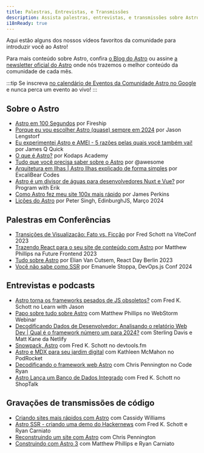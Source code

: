 ```yaml
---
title: Palestras, Entrevistas, e Transmissões
description: Assista palestras, entrevistas, e transmissões sobre Astro!
i18nReady: true
---
```




Aqui estão alguns dos nossos vídeos favoritos da comunidade para introduzir você ao Astro!

Para mais conteúdo sobre Astro, confira [o Blog do Astro](https://astro.build/blog/) ou assine [a newsletter oficial do Astro](https://astro.build/newsletter/signup) onde nós trazemos o melhor conteúdo da comunidade de cada mês.

:::tip
Se inscreva [no calendário de Eventos da Comunidade Astro no Google](https://calendar.google.com/calendar/embed?src=c_g6re3u5gkl0mug3ktn1dibqhfk%40group.calendar.google.com) e nunca perca um evento ao vivo!
:::

## Sobre o Astro

- [Astro em 100 Segundos](https://www.youtube.com/watch?v=dsTXcSeAZq8) por Fireship
- [Porque eu vou escolher Astro (quase) sempre em 2024](https://www.youtube.com/watch?v=kssIEqSJeMI) por Jason Lengstorf
- [Eu experimentei Astro e AMEI - 5 razões pelas quais você também vai!](https://www.youtube.com/watch?v=wND4lSml31A) por James Q Quick
- [O que é Astro?](https://www.youtube.com/watch?v=oQDErNNzdwU) por Kodaps Academy
- [Tudo que você precisa saber sobre o Astro](https://www.youtube.com/watch?v=rRxuVOutmFQ) por @awesome
- [Arquitetura em Ilhas | Astro Ilhas explicado de forma simples](https://www.youtube.com/watch?v=kwqlP6Pe0SI) por ExcaliBear Codes
- [Astro é um divisor de águas para desenvolvedores Nuxt e Vue?](https://www.youtube.com/watch?v=Sq7eKxPqfSo) por Program with Erik
- [Como Astro fez meu site 100x mais rápido](https://www.youtube.com/watch?v=cOxA3kMYtkM) por James Perkins
- [Lições do Astro](https://www.youtube.com/watch?v=G6S2RsDo1fI) por Peter Singh, EdinburghJS, Março 2024

## Palestras em Conferências

- [Transições de Visualização: Fato vs. Ficção](https://www.youtube.com/watch?v=iT-3amHK7tA&list=PLqGQbXn_GDmkOsHI7-Wrbv1GgAA4tJZhg&index=29)  por Fred Schott na ViteConf 2023
- [Trazendo React para o seu site de conteúdo com Astro](https://www.youtube.com/watch?v=Fouws8iKPKQ) por Matthew Phillips na Future Frontend 2023
- [Tudo sobre Astro](https://www.youtube.com/watch?v=WKXHFIulZ9g) por Elian Van Cutsem, React Day Berlin 2023
- [Você não sabe como SSR](https://portal.gitnation.org/contents/you-dont-know-how-to-ssr) por Emanuele Stoppa, DevOps.js Conf 2024

## Entrevistas e podcasts

- [Astro torna os frameworks pesados de JS obsoletos?](https://www.youtube.com/watch?v=4Ohi9G-RCcE) com Fred K. Schott no Learn with Jason
- [Papo sobre tudo sobre Astro](https://www.youtube.com/watch?v=3eyedOP83fw) com Matthew Phillips no WebStorm Webinar
- [Decodificando Dados de Desenvolvedor: Analisando o relatório Web Dev | Qual é o framework número um para 2024?](https://youtu.be/2vqIHyz6iKs?si=vLcyzm07teC6v7u5&t=1679) com Sterling Davis e Matt Kane da Netlify
- [Snowpack, Astro](https://www.devtools.fm/episode/14) com Fred K. Schott no devtools.fm
- [Astro e MDX para seu jardim digital](https://podrocket.logrocket.com/astro-mdx-kathleen-mcmahon) com Kathleen McMahon no PodRocket
- [Decodificando o framework web Astro](https://www.youtube.com/watch?v=4PKT8x78yOQ) com Chris Pennington no Code Ryan
- [Astro Lança um Banco de Dados Integrado](https://shoptalkshow.com/607/) com Fred K. Schott no ShopTalk

## Gravações de transmissões de código

- [Criando sites mais rápidos com Astro](https://www.youtube.com/watch?v=0eka27P4Pr4) com Cassidy Williams
- [Astro SSR - criando uma demo do Hackernews](https://www.youtube.com/watch?v=2ZEMb_H-LYE) com Fred K. Schott e Ryan Carniato
- [Reconstruindo um site com Astro](https://www.youtube.com/watch?v=VDGEpachpwc) com Chris Pennington
- [Construindo com Astro 3](https://www.youtube.com/watch?v=2zhYwg_nBqQ) com Matthew Phillips e Ryan Carniato
